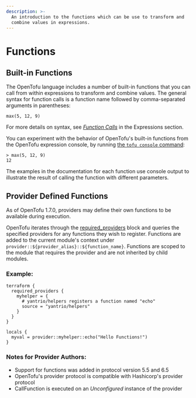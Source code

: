 ```yaml
---
description: >-
  An introduction to the functions which can be use to transform and
  combine values in expressions.
---
```


# Functions

## Built-in Functions

The OpenTofu language includes a number of built-in functions that you can
call from within expressions to transform and combine values. The general
syntax for function calls is a function name followed by comma-separated
arguments in parentheses:

```hcl
max(5, 12, 9)
```

For more details on syntax, see
[_Function Calls_](/docs/language/expressions/function-calls)
in the Expressions section.

You can experiment with the behavior of OpenTofu's built-in functions from
the OpenTofu expression console, by running
[the `tofu console` command](/docs/cli/commands/console):

```
> max(5, 12, 9)
12
```

The examples in the documentation for each function use console output to
illustrate the result of calling the function with different parameters.

## Provider Defined Functions

As of OpenTofu 1.7.0, providers may define their own functions to be available during
execution.

OpenTofu iterates through the [required_providers](/docs/language/providers/requirements/) block
and queries the specified providers for any functions they wish to register. Functions are
added to the current module's context under `provider::${provider_alias}::${function_name}`.
Functions are scoped to the module that requires the provider and are not inherited by child modules.

### Example:

```hcl
terraform {
  required_providers {
    myhelper = {
      # yantrio/helpers registers a function named "echo"
      source = "yantrio/helpers"
    }
  }
}

locals {
  myval = provider::myhelper::echo("Hello Functions!")
}
```


### Notes for Provider Authors:
* Support for functions was added in protocol version 5.5 and 6.5
* OpenTofu's provider protocol is compatible with Hashicorp's provider protocol
* CallFunction is executed on an *Unconfigured* instance of the provider
